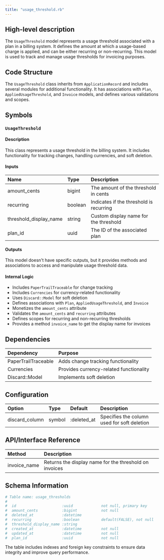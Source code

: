 ```yaml
---
title: "usage_threshold.rb"
---
```


## High-level description
The `UsageThreshold` model represents a usage threshold associated with a plan in a billing system. It defines the amount at which a usage-based charge is applied, and can be either recurring or non-recurring. This model is used to track and manage usage thresholds for invoicing purposes.

## Code Structure
The `UsageThreshold` class inherits from `ApplicationRecord` and includes several modules for additional functionality. It has associations with `Plan`, `AppliedUsageThreshold`, and `Invoice` models, and defines various validations and scopes.

## Symbols

### `UsageThreshold`
#### Description
This class represents a usage threshold in the billing system. It includes functionality for tracking changes, handling currencies, and soft deletion.

#### Inputs
| Name | Type | Description |
|:-----|:-----|:------------|
| amount_cents | bigint | The amount of the threshold in cents |
| recurring | boolean | Indicates if the threshold is recurring |
| threshold_display_name | string | Custom display name for the threshold |
| plan_id | uuid | The ID of the associated plan |

#### Outputs
This model doesn't have specific outputs, but it provides methods and associations to access and manipulate usage threshold data.

#### Internal Logic
- Includes `PaperTrailTraceable` for change tracking
- Includes `Currencies` for currency-related functionality
- Uses `Discard::Model` for soft deletion
- Defines associations with `Plan`, `AppliedUsageThreshold`, and `Invoice`
- Monetizes the `amount_cents` attribute
- Validates the `amount_cents` and `recurring` attributes
- Defines scopes for recurring and non-recurring thresholds
- Provides a method `invoice_name` to get the display name for invoices

## Dependencies
| Dependency | Purpose |
|:-----------|:--------|
| PaperTrailTraceable | Adds change tracking functionality |
| Currencies | Provides currency-related functionality |
| Discard::Model | Implements soft deletion |

## Configuration
| Option | Type | Default | Description |
|:-------|:-----|:--------|:------------|
| discard_column | symbol | :deleted_at | Specifies the column used for soft deletion |

## API/Interface Reference
| Method | Description |
|:-------|:------------|
| invoice_name | Returns the display name for the threshold on invoices |

## Schema Information
```ruby
# Table name: usage_thresholds
#
#  id                     :uuid             not null, primary key
#  amount_cents           :bigint           not null
#  deleted_at             :datetime
#  recurring              :boolean          default(FALSE), not null
#  threshold_display_name :string
#  created_at             :datetime         not null
#  updated_at             :datetime         not null
#  plan_id                :uuid             not null
```

The table includes indexes and foreign key constraints to ensure data integrity and improve query performance.